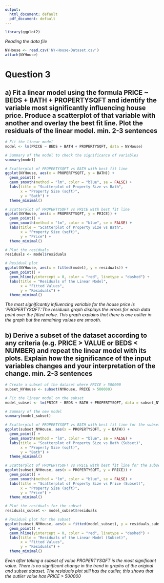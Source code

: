 ```yaml
---
output:
  html_document: default
  pdf_document: default
---
```

```r
library(ggplot2)
```

*Reading the data file*
```r
NYHouse <- read.csv('NY-House-Dataset.csv')
attach(NYHouse)
```

# Question 3
## a) Fit a linear model using the formula PRICE ~ BEDS + BATH + PROPERTYSQFT and identify the variable most significantly influencing house price. Produce a scatterplot of that variable with another and overlay the best fit line. Plot the residuals of the linear model. min. 2-3 sentences
```r
# Fit the linear model
model <- lm(PRICE ~ BEDS + BATH + PROPERTYSQFT, data = NYHouse)

# Summary of the model to check the significance of variables
summary(model)

# Scatterplot of PROPERTYSQFT vs BATH with best fit line
ggplot(NYHouse, aes(x = PROPERTYSQFT, y = BATH)) +
  geom_point() +
  geom_smooth(method = "lm", color = "blue", se = FALSE) +
  labs(title = "Scatterplot of Property Size vs Bath",
       x = "Property Size (sqft)",
       y = "Bath") +
  theme_minimal()

# Scatterplot of PROPERTYSQFT vs PRICE with best fit line
ggplot(NYHouse, aes(x = PROPERTYSQFT, y = PRICE)) +
  geom_point() +
  geom_smooth(method = "lm", color = "blue", se = FALSE) +
  labs(title = "Scatterplot of Property Size vs Bath",
       x = "Property Size (sqft)",
       y = "Price") +
  theme_minimal()

# Plot the residuals
residuals <- model$residuals

# Residual plot
ggplot(NYHouse, aes(x = fitted(model), y = residuals)) +
  geom_point() +
  geom_hline(yintercept = 0, color = "red", linetype = "dashed") +
  labs(title = "Residuals of the Linear Model",
       x = "Fitted Values",
       y = "Residuals") +
  theme_minimal()

```
*The most significantly influencing variable for the house price is 'PROPERTYSQFT.'The residuals graph displays the errors for each data point over the fitted value. This graph explains that there is one outlier in the graph but the remaining values are smooth. *

## b) Derive a subset of the dataset according to any criteria (e.g. PRICE > VALUE or BEDS < NUMBER) and repeat the linear model with its plots. Explain how the significance of the input variables changes and your interpretation of the change. min. 2-3 sentences
```r

# Create a subset of the dataset where PRICE > 500000
subset_NYHouse <- subset(NYHouse, PRICE > 500000)

# Fit the linear model on the subset
model_subset <- lm(PRICE ~ BEDS + BATH + PROPERTYSQFT, data = subset_NYHouse)

# Summary of the new model
summary(model_subset)

# Scatterplot of PROPERTYSQFT vs BATH with best fit line for the subset
ggplot(subset_NYHouse, aes(x = PROPERTYSQFT, y = BATH)) +
  geom_point() +
  geom_smooth(method = "lm", color = "blue", se = FALSE) +
  labs(title = "Scatterplot of Property Size vs Bath (Subset)",
       x = "Property Size (sqft)",
       y = "Bath") +
  theme_minimal()

# Scatterplot of PROPERTYSQFT vs PRICE with best fit line for the subset
ggplot(subset_NYHouse, aes(x = PROPERTYSQFT, y = PRICE)) +
  geom_point() +
  geom_smooth(method = "lm", color = "blue", se = FALSE) +
  labs(title = "Scatterplot of Property Size vs Price (Subset)",
       x = "Property Size (sqft)",
       y = "Price") +
  theme_minimal()

# Plot the residuals for the subset
residuals_subset <- model_subset$residuals

# Residual plot for the subset
ggplot(subset_NYHouse, aes(x = fitted(model_subset), y = residuals_subset)) +
  geom_point() +
  geom_hline(yintercept = 0, color = "red", linetype = "dashed") +
  labs(title = "Residuals of the Linear Model (Subset)",
       x = "Fitted Values",
       y = "Residuals") +
  theme_minimal()
```
*Even after taking a subset of value PROPERTYSQFT is the most significant value. There is no significant change in the trend in graphs of the original and subset dataset. The residuals plot still has the outlier, this shows that the outlier value has PRICE > 500000*
